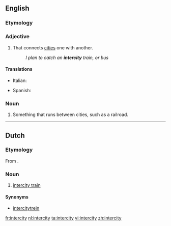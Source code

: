==English==

===Etymology===
{{prefix|inter|city}}

===Adjective===
{{en-adj|-}}

# That connects [[cities]] one with another.
#: ''I plan to catch an '''intercity''' train, or bus''

====Translations====
{{trans-top|that connects cities one with another}}
* Italian: {{t-|it|interurbano}}
{{trans-mid}}
* Spanish: {{t-|es|interurbano}}
{{trans-bottom}}

===Noun===
{{en-noun|intercities}}

# Something that runs between cities, such as a railroad.

----

==Dutch==

===Etymology===
From {{etyl|en|nl}} {{term|intercity|lang=en}}.

===Noun===
{{nl-noun|c|intercity's|intercity'tje}}

# [[intercity train]]

====Synonyms====
* [[intercitytrein]]

[[fr:intercity]]
[[nl:intercity]]
[[ta:intercity]]
[[vi:intercity]]
[[zh:intercity]]